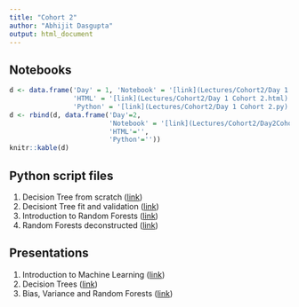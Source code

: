 ```yaml
---
title: "Cohort 2"
author: "Abhijit Dasgupta"
output: html_document
---
```


## Notebooks

```r
d <- data.frame('Day' = 1, 'Notebook' = '[link](Lectures/Cohort2/Day 1 Cohort 2.ipynb)',
                'HTML' = '[link](Lectures/Cohort2/Day 1 Cohort 2.html)',
                'Python' = '[link](Lectures/Cohort2/Day 1 Cohort 2.py)')
d <- rbind(d, data.frame('Day'=2,
                         'Notebook' = '[link](Lectures/Cohort2/Day2Cohort2.ipynb)',
                         'HTML'='',
                         'Python'=''))
knitr::kable(d)
```

## Python script files

1. Decision Tree from scratch ([link](scripts/MyDT.py))
2. Decisiont Tree fit and validation ([link](scripts/DTImplementation.py))
3. Introduction to Random Forests ([link](scripts/RFIntro.py))
4. Random Forests deconstructed ([link](scripts/RFDeconstructed.py))

## Presentations

1. Introduction to Machine Learning ([link](present/Session1B.pdf))
2. Decision Trees ([link](present/DTSlides.html))
3. Bias, Variance and Random Forests ([link](present/BiasVariance.html))